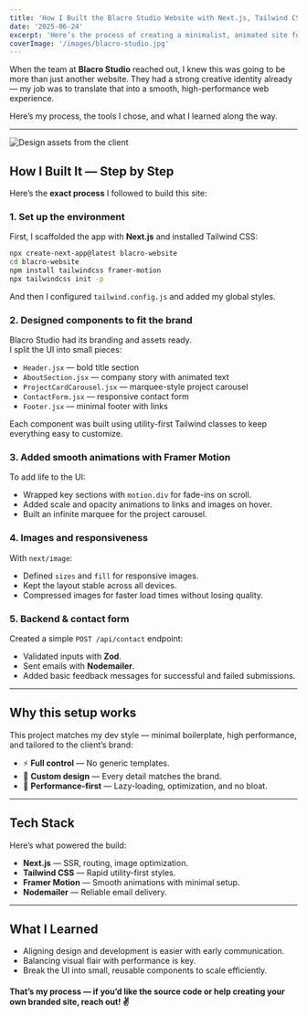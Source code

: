 ```yaml
---
title: 'How I Built the Blacro Studio Website with Next.js, Tailwind CSS & Framer Motion'
date: '2025-06-24'
excerpt: 'Here’s the process of creating a minimalist, animated site for Blacro Studio — a creative agency — using Next.js, Tailwind CSS, and Framer Motion.'
coverImage: '/images/blacro-studio.jpg'
---
```


When the team at **Blacro Studio** reached out, I knew this was going to be more than just another website. They had a strong creative identity already — my job was to translate that into a smooth, high-performance web experience.

Here’s my process, the tools I chose, and what I learned along the way.

---

![Design assets from the client](/images/blacro-studio.jpg)

## How I Built It — Step by Step

Here’s the **exact process** I followed to build this site:

### 1. Set up the environment

First, I scaffolded the app with **Next.js** and installed Tailwind CSS:

```bash
npx create-next-app@latest blacro-website
cd blacro-website
npm install tailwindcss framer-motion
npx tailwindcss init -p
```

And then I configured `tailwind.config.js` and added my global styles.

### 2. Designed components to fit the brand

Blacro Studio had its branding and assets ready.  
I split the UI into small pieces:

- `Header.jsx` — bold title section
- `AboutSection.jsx` — company story with animated text
- `ProjectCardCarousel.jsx` — marquee-style project carousel
- `ContactForm.jsx` — responsive contact form
- `Footer.jsx` — minimal footer with links

Each component was built using utility-first Tailwind classes to keep everything easy to customize.

### 3. Added smooth animations with Framer Motion

To add life to the UI:

- Wrapped key sections with `motion.div` for fade-ins on scroll.
- Added scale and opacity animations to links and images on hover.
- Built an infinite marquee for the project carousel.

### 4. Images and responsiveness

With `next/image`:

- Defined `sizes` and `fill` for responsive images.
- Kept the layout stable across all devices.
- Compressed images for faster load times without losing quality.

### 5. Backend & contact form

Created a simple `POST /api/contact` endpoint:

- Validated inputs with **Zod**.
- Sent emails with **Nodemailer**.
- Added basic feedback messages for successful and failed submissions.

---

## Why this setup works

This project matches my dev style — minimal boilerplate, high performance, and tailored to the client’s brand:

- ⚡ **Full control** — No generic templates.
- 🎨 **Custom design** — Every detail matches the brand.
- 🚀 **Performance-first** — Lazy-loading, optimization, and no bloat.

---

## Tech Stack

Here’s what powered the build:

- **Next.js** — SSR, routing, image optimization.
- **Tailwind CSS** — Rapid utility-first styles.
- **Framer Motion** — Smooth animations with minimal setup.
- **Nodemailer** — Reliable email delivery.

---

## What I Learned

- Aligning design and development is easier with early communication.
- Balancing visual flair with performance is key.
- Break the UI into small, reusable components to scale efficiently.

#### That’s my process — if you’d like the source code or help creating your own branded site, reach out! ✌️
